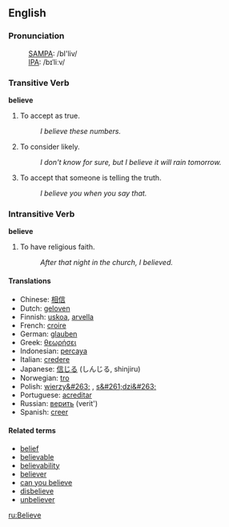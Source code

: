 ==English==
===Pronunciation===
: [[SAMPA]]: /bI'liv/
: [[IPA]]: /bɪˈliːv/

===Transitive Verb===
'''believe'''

# To accept as true.
#: ''I believe these numbers.''
# To consider likely.
#: ''I don't know for sure, but I believe it will rain tomorrow.''
# To accept that someone is telling the truth.
#: ''I believe you when you say that.''

===Intransitive Verb===
'''believe'''

# To have religious faith.
#: ''After that night in the church, I believed.''

====Translations====
*Chinese: [[相信]]
*Dutch: [[geloven]]
*Finnish: [[uskoa]], [[arvella]]
*French: [[croire]]
*German: [[glauben]]
*Greek: [[θεωρήσει]]
*Indonesian: [[percaya]]
*Italian: [[credere]]
*Japanese: [[信じる]] (しんじる, shinjiru)
*Norwegian: [[tro]]
*Polish: [[wierzy&#263;]] , [[s&#261;dzi&#263;]]
*Portuguese: [[acreditar]]
*Russian: [[верить]] (verit')
*Spanish: [[creer]]

====Related terms====
*[[belief]]
*[[believable]]
*[[believability]]
*[[believer]]
*[[can you believe]]
*[[disbelieve]]
*[[unbeliever]]

[[ru:Believe]]